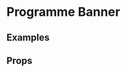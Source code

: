 
<Meta title="2 Pattern Library/Structure/LFF IWC Banner" component={LFFIWCBanner} />

# Programme Banner

## Examples 

<Preview>
    <Story name="LFF Example">
        <div style={{
            padding: "5px",
            maxWidth: "1000px"
        }}>
            <LFFIWCBanner />
        </div>
    </Story>
</Preview>


## Props 

<Props of={LFFIWCBanner} />
